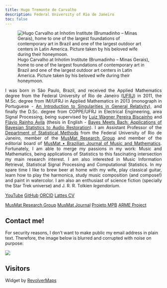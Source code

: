 ```yaml
---
title: Hugo Tremonte de Carvalho
description: Federal University of Rio de Janeiro
toc: false
---
```


![Hugo Carvalho at Inhotim Institute (Brumadinho -- Minas Gerais), home to one of the largest foundations of contemporary art in Brazil and one of the largest outdoor art centers in Latin America. Picture taken by his beloved wife during their honeymoon.](photo.jpg)

<div style="text-align: justify">
I was born in São Paulo, Brazil, and received the Applied Mathematics degree from the Federal University of Rio de Janeiro ([UFRJ](https://ufrj.br/)) in 2011, the M.Sc. degree from IM/UFRJ in Applied Mathematics in 2013 (monograph in Portuguese - [An Introduction to Singularities in General Relativity](http://objdig.ufrj.br/11/dissert/795029.pdf)), and finally the D.Sc. degree from COPPE/UFRJ in Electrical Engineering, area Signal Processing, being supervised by [Luiz Wagner Pereira Biscainho](http://lattes.cnpq.br/1765239890846505) and [Flávio Rainho Ávila](http://lattes.cnpq.br/6480915325344415) (thesis in English - [Bayes Meets Bach: Applications of Bayesian Statistics to Audio Restoration](http://www.pee.ufrj.br/index.php/pt/producao-academica/teses-de-doutorado/2017-1/2016033153-bayes-meets-bach-applications-of-bayesian-statistics-to-audio-restoration/file)). I am Assistant Professor of the [Department of Statistical Methods](http://www.dme.ufrj.br/) from the Federal University of Rio de Janeiro, member of the [MusMat Research Group](https://musmat.org/) and member of the editorial board of [MusMat • Brazilian Journal of Music and Mathematics](https://musmat.org/en/musmat-journal/). Fortunately, I am able to merge my passions in my work: Music and Mathematics, being applications of Statistics to this fascinating intersection my main research interest. I am also interested in Music Information Retrieval, Statistical Signal Processing and Computational Statistics. In my spare time I like to brew beer at home with my wife, play classical guitar, learn how to play the harmonica, study music composition (and compose!) and paint in watercolor. I am also an enthusiast of science fiction (specially the Star Trek universe) and J. R. R. Tolkien *legendarium*.
</div>

<a class="btn btn-outline-primary" href="https://www.youtube.com/@profhugocarvalhoufrj" role="button">YouTube</a>
<a class="btn btn-outline-primary" href="https://github.com/HugoCarvalhoUFRJ" role="button">GitHub</a>
<a class="btn btn-outline-primary" href="https://orcid.org/0000-0003-0776-0400" role="button">ORCID</a>
<a class="btn btn-outline-primary" href="http://lattes.cnpq.br/4007053253975343" role="button">Lattes CV</a>

<a class="btn btn-outline-primary" href="https://musmat.org/" role="button">MusMat Research Group</a>
<a class="btn btn-outline-primary" href="https://musmat.org/musmat-journal/" role="button">MusMat Journal</a>
<a class="btn btn-outline-primary" href="https://projetompb.github.io/site/" role="button">Projeto MPB</a>
<a class="btn btn-outline-primary" href="https://arme-project.co.uk/" role="button">ARME Project</a>

## Contact me!
For security reasons, I don't want to make public my email address in plain text. Therefore, the image below is blurred and corrupted with noise on purpose:

![](email.png)

## Visitors
Widget by [RevolverMaps](https://www.revolvermaps.com/)

<script type="text/javascript" src="//rf.revolvermaps.com/0/0/7.js?i=5bqacd1m86k&amp;m=0&amp;c=ff0000&amp;cr1=ffffff&amp;br=10&amp;sx=0" async="async"></script>
